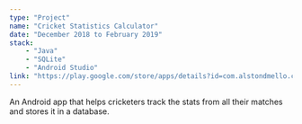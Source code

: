 ```yaml
---
type: "Project"
name: "Cricket Statistics Calculator"
date: "December 2018 to February 2019"
stack:
    - "Java"
    - "SQLite"
    - "Android Studio"
link: "https://play.google.com/store/apps/details?id=com.alstondmello.cricketcareertracker/"
---
```

An Android app that helps cricketers track the stats from all their matches and stores it in a database.